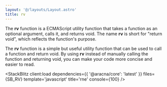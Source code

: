 ```yaml
---
layout: '@/layouts/Layout.astro'
title: rv
---
```



The **rv** function is a ECMAScript utility function that takes a function as an optional argument, calls it, and returns void. The name **rv** is short for "return void", which reflects the function's purpose.

The **rv** function is a simple but useful utility function that can be used to call a function and return void. By using **rv** instead of manually calling the function and returning void, you can make your code more concise and easier to read.

<StackBlitz
  client:load
  dependencies={{ '@aracna/core': 'latest' }}
  files={SB_RV}
  template='javascript'
  title='rne'
  console={100}
/>
